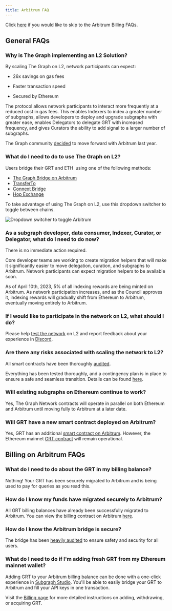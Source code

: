 ```yaml
---
title: Arbitrum FAQ
---
```


Click [here](#billing-on-arbitrum-faqs) if you would like to skip to the Arbitrum Billing FAQs.

## General FAQs

### Why is The Graph implementing an L2 Solution?

By scaling The Graph on L2, network participants can expect:

- 26x savings on gas fees

- Faster transaction speed

- Secured by Ethereum

The protocol allows network participants to interact more frequently at a reduced cost in gas fees. This enables Indexers to index a greater number of subgraphs, allows developers to deploy and upgrade subgraphs with greater ease, enables Delegators to delegate GRT with increased frequency, and gives Curators the ability to add signal to a larger number of subgraphs.

The Graph community [decided](https://forum.thegraph.com/t/gip-0031-arbitrum-grt-bridge/3305) to move forward with Arbitrum last year.

### What do I need to do to use The Graph on L2?

Users bridge their GRT and ETH  using one of the following methods:

- [The Graph Bridge on Arbitrum](https://bridge.arbitrum.io/?l2ChainId=42161)
- [TransferTo](https://transferto.xyz/swap)
- [Connext Bridge](https://bridge.connext.network/)
- [Hop Exchange](https://app.hop.exchange/#/send?token=ETH)

To take advantage of using The Graph on L2, use this dropdown switcher to toggle between chains.

![Dropdown switcher to toggle Arbitrum](/img/arbitrum-screenshot-toggle.png)

### As a subgraph developer, data consumer, Indexer, Curator, or Delegator, what do I need to do now?

There is no immediate action required.

Core developer teams are working to create migration helpers that will make it significantly easier to move delegation, curation, and subgraphs to Arbitrum. Network participants can expect migration helpers to be available soon.

As of April 10th, 2023, 5% of all indexing rewards are being minted on Arbitrum. As network participation increases, and as the Council approves it, indexing rewards will gradually shift from Ethereum to Arbitrum, eventually moving entirely to Arbitrum.

### If I would like to participate in the network on L2, what should I do?

Please help [test the network](https://testnet.thegraph.com/explorer) on L2 and report feedback about your experience in [Discord](https://discord.gg/graphprotocol).

### Are there any risks associated with scaling the network to L2?

All smart contracts have been thoroughly [audited](https://github.com/graphprotocol/contracts/blob/dev/audits/OpenZeppelin/2022-07-graph-arbitrum-bridge-audit.pdf).

Everything has been tested thoroughly, and a contingency plan is in place to ensure a safe and seamless transition. Details can be found [here](https://forum.thegraph.com/t/gip-0037-the-graph-arbitrum-deployment-with-linear-rewards-minted-in-l2/3551#risks-and-security-considerations-20).

### Will existing subgraphs on Ethereum continue to work?

Yes, The Graph Network contracts will operate in parallel on both Ethereum and Arbitrum until moving fully to Arbitrum at a later date.

### Will GRT have a new smart contract deployed on Arbitrum?

Yes, GRT has an additional [smart contract on Arbitrum](https://arbiscan.io/address/0x9623063377ad1b27544c965ccd7342f7ea7e88c7). However, the Ethereum mainnet [GRT contract](https://etherscan.io/token/0xc944e90c64b2c07662a292be6244bdf05cda44a7) will remain operational.

## Billing on Arbitrum FAQs

### What do I need to do about the GRT in my billing balance?

Nothing! Your GRT has been securely migrated to Arbitrum and is being used to pay for queries as you read this.

### How do I know my funds have migrated securely to Arbitrum?

All GRT billing balances have already been successfully migrated to Arbitrum. You can view the billing contract on Arbitrum [here](https://arbiscan.io/address/0x1B07D3344188908Fb6DEcEac381f3eE63C48477a).

### How do I know the Arbitrum bridge is secure?

The bridge has been [heavily audited](https://code4rena.com/contests/2022-10-the-graph-l2-bridge-contest) to ensure safety and security for all users.

### What do I need to do if I'm adding fresh GRT from my Ethereum mainnet wallet?

Adding GRT to your Arbitrum billing balance can be done with a one-click experience in [Subgraph Studio](https://thegraph.com/studio/). You'll be able to easily bridge your GRT to Arbitrum and fill your API keys in one transaction.

Visit the [Billing page](https://thegraph.com/docs/en/billing/) for more detailed instructions on adding, withdrawing, or acquiring GRT.
